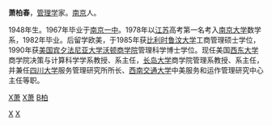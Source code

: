 '''萧柏春'''，[[管理学|管理学]]家。[[南京|南京]]人。
 
1948年生。1967年毕业于[[南京一中|南京一中]]。1978年以[[江苏|江苏]]高考第一名考入[[南京大学|南京大学]]数学系，1982年毕业。后留学欧美，于1985年获[[比利时|比利时]][[鲁汶大学|鲁汶大学]]工商管理硕士学位，1990年获[[美国|美国]][[宾夕法尼亚大学|宾夕法尼亚大学]][[沃顿商学院|沃顿商学院]]管理科学博士学位。现任美国[[西东大学|西东大学]]商学院决策与计算科学学系教授、系主任，[[长岛大学|长岛大学]]商学院管理系教授、系主任，并兼任[[四川大学|四川大学]]服务管理研究所所长、[[西南交通大学|西南交通大学]]中美服务和运作管理研究中心主任等职。

[[category:南京人|X萧]]
[[category:南京大学校友|X萧]]
[[Category:法語天主教魯汶大學校友|X]]
[[Category:賓夕法尼亞大學校友|X]]
[[category:萧姓|B柏]]